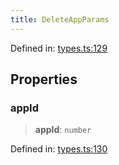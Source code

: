 ```yaml
---
title: DeleteAppParams
---
```


Defined in: [types.ts:129](https://github.com/LIT-Protocol/Vincent/blob/5462864f5b471985671134e594d93faefcbfeb7e/packages/libs/contracts-sdk/src/types.ts#L129)

## Properties

### appId

> **appId**: `number`

Defined in: [types.ts:130](https://github.com/LIT-Protocol/Vincent/blob/5462864f5b471985671134e594d93faefcbfeb7e/packages/libs/contracts-sdk/src/types.ts#L130)
